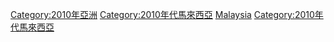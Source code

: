 {{Portal|馬來西亞}}
{{Year category}}
{{Year by category
|m=2
|c=0
|d=1
|y=0
|cat=馬來西亞
|sortkey=Malaysia
|Q世纪各年马来西亚
|subcat=2010年各國
}}

[[Category:2010年亞洲|Category:2010年亞洲]]
[[Category:2010年代馬來西亞|Category:2010年代馬來西亞]]
[[Category:2010年東南亞|Malaysia]]
[[Category:2010年代馬來西亞|Category:2010年代馬來西亞]]